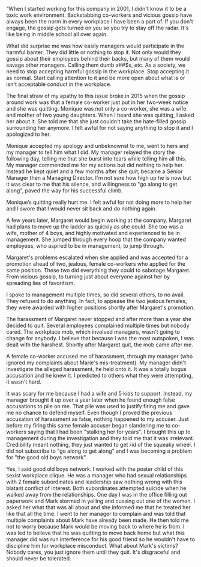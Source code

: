 “When I started working for this company in 2001, I didn't know it to be a toxic work environment. Backstabbing co-workers and vicious gossip have always been the norm in every workplace I have been a part of. If you don't engage, the gossip gets turned on you so you try to stay off the radar. It's like being in middle school all over again.

What did surprise me was how easily managers would participate in the harmful banter. They did little or nothing to stop it. Not only would they gossip about their employees behind their backs, but many of them would savage other managers. Calling them dumb a##$s, etc. As a society, we need to stop accepting harmful gossip in the workplace. Stop accepting it as normal. Start calling attention to it and be more open about what is or isn't acceptable conduct in the workplace.

The final straw of my apathy to this issue broke in 2015 when the gossip around work was that a female co-worker just put in her two-week notice and she was quitting. Monique was not only a co-worker, she was a wife and mother of two young daughters. When I heard she was quitting, I asked her about it. She told me that she just couldn't take the hate-filled gossip surrounding her anymore. I felt awful for not saying anything to stop it and I apologized to her.

Monique accepted my apology and unbeknownst to me, went to hers and my manager to tell him what I did. My manager relayed the story the following day, telling me that she burst into tears while telling him all this. My manager commended me for my actions but did nothing to help her. Instead he kept quiet and a few months after she quit, became a Senior Manager then a Managing Director. I'm not sure how high up he is now but it was clear to me that his silence, and willingness to "go along to get along", paved the way for his successful climb.

Monique’s quitting really hurt me. I felt awful for not doing more to help her and I swore that I would never sit back and do nothing again.

A few years later, Margaret would begin working at the company. Margaret had plans to move up the ladder as quickly as she could. She too was a wife, mother of 4 boys, and highly motivated and experienced to be in management. She jumped through every hoop that the company wanted employees, who aspired to be in management, to jump through.

Margaret's problems escalated when she applied and was accepted for a promotion ahead of two, jealous, female co-workers who applied for the same position. These two did everything they could to sabotage Margaret. From vicious gossip, to turning just about everyone against her by spreading lies of favoritism.

I spoke to management multiple times, so did several others, to no avail. They refused to do anything. In fact, to appease the two jealous females, they were awarded with higher positions shortly after Margaret's promotion.

The harassment of Margaret never stopped and after more than a year she decided to quit. Several employees complained multiple times but nobody cared. The workplace mob, which involved managers, wasn't going to change for anybody. I believe that because I was the most outspoken, I was dealt with the harshest. Shortly after Margaret quit, the mob came after me.

A female co-worker accused me of harassment, through my manager (who ignored my complaints about Marie's mis-treatment). My manager didn't investigate the alleged harassment, he held onto it. It was a totally bogus accusation and he knew it. I predicted to others what they were attempting, it wasn't hard.

It was scary for me because I had a wife and 5 kids to support. Instead, my manager brought it up over a year later when he found enough false accusations to pile on me. That pile was used to justify firing me and gave me no chance to defend myself. Even though I proved the previous accusation of harassment as false, nothing happened to my accuser. Just before my firing this same female accuser began slandering me to co-workers saying that I had been "stalking her for years". I brought this up to management during the investigation and they told me that it was irrelevant. Credibility meant nothing, they just wanted to get rid of the squeaky wheel. I did not subscribe to "go along to get along" and I was becoming a problem for "the good old boys network".

Yes, I said good old boys network. I worked with the poster child of this sexist workplace clique. He was a manager who had sexual relationships with 2 female subordinates and leadership saw nothing wrong with this blatant conflict of interest. Both subordinates attempted suicide when he walked away from the relationships.  One day I was in the office filling out paperwork and Mark stormed in yelling and cussing out one of the women.  I asked her what that was all about and she informed me that he treated her like that all the time. I went to her manager to complain and was told that multiple complaints about Mark have already been made. He then told me not to worry because Mark would be moving back to where he is from. I was led to believe that he was quitting to move back home but what this manager did was run interference for his good friend so he wouldn't have to discipline him for workplace misconduct. What about Mark's victims? Nobody cares, you just ignore them until they quit. It's disgraceful and should never be tolerated.